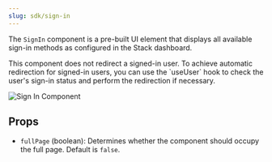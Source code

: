 ```yaml
---
slug: sdk/sign-in
---
```


The `SignIn` component is a pre-built UI element that displays all available sign-in methods as configured in the Stack dashboard.

<Note>
  This component does not redirect a signed-in user. To achieve automatic redirection for signed-in users, you can use the `useUser` hook to check the user's sign-in status and perform the redirection if necessary.
</Note>

![Sign In Component](../imgs/sign-in.png)

## Props
- `fullPage` (boolean): Determines whether the component should occupy the full page. Default is `false`.